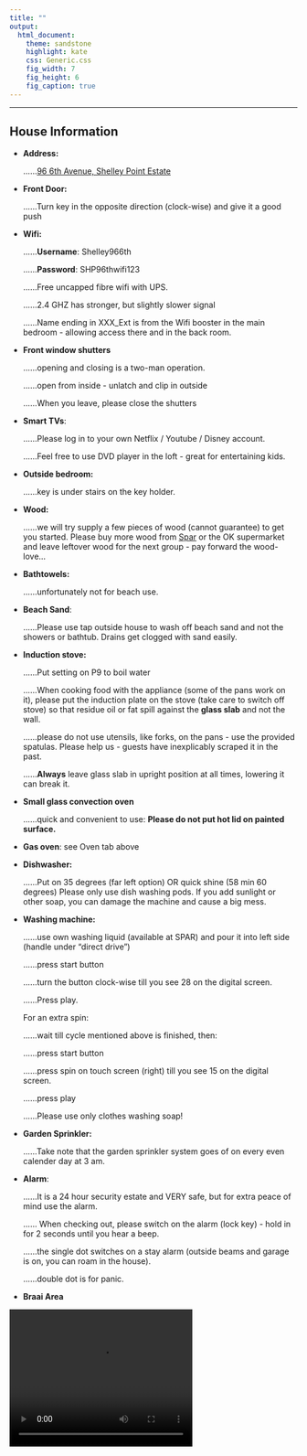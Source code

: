 ```yaml
---
title: ""
output:
  html_document:
    theme: sandstone
    highlight: kate
    css: Generic.css
    fig_width: 7
    fig_height: 6
    fig_caption: true
---
```


***

## House Information

* __Address:__

  ......[96 6th Avenue, Shelley Point Estate](https://goo.gl/maps/jKLYZdVhVG5Jo2Av8)


* __Front Door:__

  ......Turn key in the opposite direction (clock-wise) and give it a good push

* __Wifi:__

  ......__Username__: Shelley966th
  
  ......__Password__: SHP96thwifi123

  ......Free uncapped fibre wifi with UPS.
  
  ......2.4 GHZ has stronger, but slightly slower signal
  
  ......Name ending in XXX_Ext is from the Wifi booster in the main bedroom - allowing access there and in the back room.


* __Front window shutters__

  ......opening and closing is a two-man operation.
  
  ......open from inside - unlatch and clip in outside
  
  ......When you leave, please close the shutters

* __Smart TVs__:

  ......Please log in to your own Netflix / Youtube / Disney account.

  ......Feel free to use DVD player in the loft - great for entertaining kids.

* __Outside bedroom:__ 

  ......key is under stairs on the key holder.

* __Wood:__ 

  ......we will try supply a few pieces of wood (cannot guarantee) to get you started. Please buy more wood from [Spar](https://goo.gl/maps/ukLPuzQC6ErWaXut5s) or the OK supermarket and leave leftover wood for the next group - pay forward the wood-love...


* __Bathtowels:__ 

  ......unfortunately not for beach use.

* __Beach Sand__: 

  ......Please use tap outside house to wash off beach sand and not the showers or bathtub. Drains get clogged with sand easily.

* __Induction stove:__

  ......Put setting on P9 to boil water

  ......When cooking food with the appliance (some of the pans work on it), please put the induction plate on the stove (take care to switch off stove) so that residue oil or fat spill against the __glass slab__ and not the wall.

  ......please do not use utensils, like forks, on the pans - use the provided spatulas. Please help us - guests have inexplicably scraped it in the past.

  ......__Always__ leave glass slab in upright position at all times, lowering it can break it.


* __Small glass convection oven__

  ......quick and convenient to use: __Please do not put hot lid on painted surface.__

* __Gas oven__: see Oven tab above

* __Dishwasher:__

  ......Put on 35 degrees (far left option) OR quick shine (58 min 60 degrees)
Please only use dish washing pods. If you add sunlight or other soap, you can damage the machine and cause a big mess.



* __Washing machine:__

  ......use own washing liquid (available at SPAR) and pour it into left side (handle under "direct drive")
  
  ......press start button
  
  ......turn the button clock-wise till you see 28 on the digital screen.


  ......Press play.

  For an extra spin:
  
  ......wait till cycle mentioned above is finished, then:
  
  ......press start button
  
  ......press spin on touch screen (right) till you see 15 on the digital screen.
  
  ......press play

  ......Please use only clothes washing soap!


* __Garden Sprinkler:__

  ......Take note that the garden sprinkler system goes of on every even calender day at 3 am.
  
  
* __Alarm__:

  ......It is a 24 hour security estate and VERY safe, but for extra peace of mind use the alarm.
  
  ...... When checking out, please switch on the alarm (lock key) - hold in for 2 seconds until you hear a beep.
  
  ......the single dot switches on a stay alarm (outside beams and garage is on, you can roam in the house).
  
  ......double dot is for panic.
  
* __Braai Area__


<video width="320" height="240" controls>
  <source src="img/fire.mp4" type="video/mp4">
</video>

